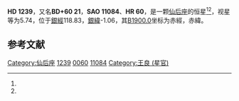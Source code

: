 {{Starbox begin
| name = HD 1239
}}
{{Starbox observe
| epoch = [[J2000.0|J2000.0]]
| constell = [[仙后座|仙后座]]<ref name=SIMBAD>{{cite web
 | url=http://simbad.u-strasbg.fr/simbad/sim-id?Ident=HR+60
 | title =Pulsating variable Star
 | publisher=Centre de Données astronomiques de Strasbourg
 | work=SIMBAD
 | accessdate=2012-07-13}}</ref><ref name=DATA>{{cite web
 | url=http://vizier.u-strasbg.fr/viz-bin/VizieR-5?-out.add=.&-source=5050&-corr=PK=HR&-out.max=9999&HR=60
 | title =VizieR Detailed Page
 | accessdate=2012-07-13}}</ref>
| 星官= [[王良_(星官)|王良]] （[[奎宿|奎宿]]）
| ra = {{RA|0|16|57.1}}<ref name=SIMBAD /><ref name=DATA />
| dec = {{DEC|+61|32|0}}<ref name=SIMBAD /><ref name=DATA />
| appmag_v = 5.74<ref name=SIMBAD /><ref name=DATA />
}}
{{Starbox character
| class = G8III<ref name=SIMBAD /><ref name=DATA />
| b-v = 0.88<ref name=SIMBAD /><ref name=DATA />
| u-b = 0.59<ref name=SIMBAD /><ref name=DATA />
| r-i = <ref name=SIMBAD /><ref name=DATA />
| variable = 
}}
{{Starbox astrometry
| radial_v = 0.59
| prop_mo_ra = -4
| parallax = 
| p_error = 
}}
{{Starbox catalog
| names =BD+60 21，[[SAO星表|SAO]] 11084，[[HD星表|HD]] 1239，[[HR星表|HR]] 60}}
{{Starbox reference |Simbad=HR+60}}
{{Starbox end}}

'''HD 1239'''，又名'''BD+60 21'''，'''SAO 11084'''、'''HR 60'''，是一颗[[仙后座|仙后座]]的恒星<ref name=SIMBAD /><ref name=DATA />，视星等为5.74，位于[[銀道座標系|銀經]]118.83，[[銀道座標系|銀緯]]-1.06，其[[B1900.0|B1900.0]]坐标为赤經{{RA|0|11|34.6}}，赤緯{{DEC|+60|-1.06|39}}。

== 参考文献 ==
{{reflist}}

{{star-stub}}
{{星官|王良|5|14}}
[[Category:仙后座|Category:仙后座]]
[[Category:HD和HDE天體|1239]]
[[Category:HR天體|0060]]
[[Category:SAO天體|11084]]
[[Category:王良_(星官)|Category:王良 (星官)]]